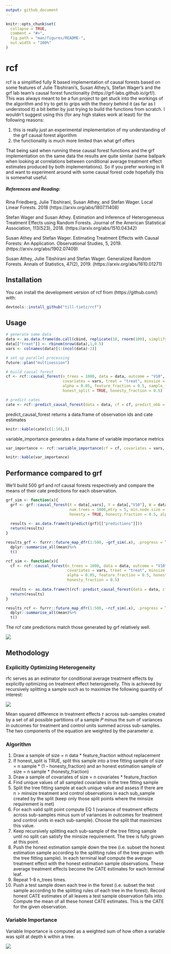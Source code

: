 ```yaml
---
output: github_document
---
```


<!-- README.md is generated from README.Rmd. Please edit that file -->

```r
knitr::opts_chunk$set(
  collapse = TRUE,
  comment = "#>",
  fig.path = "man/figures/README-",
  out.width = "100%"
)
```

# rcf

<!-- badges: start -->
<!-- badges: end -->

rcf is a simplified fully R based implementation of causal forests based on some features of Julie Tibshirani’s, Susan Athey’s, Stefan Wager’s and the grf lab team's causal forest functionality (https://grf-labs.github.io/grf/).
This was always meant to be a fun project to get stuck into the workings of the algorithm and try to get to grips with the theory behind it
(as far as I understood it) a bit better by just trying to build the functions from scratch. I wouldn't suggest using this (for any high stakes 
work at least) for the following reasons:

  1. this is really just an experimental implementation of my understanding of the grf causal forest algorithm
  2. the functionality is much more limited than what grf offers
 
That being said when running these causal forest functions and the grf implementation on the same data the results are quite similar 
(same ballpark when looking at correlations between conditional average treatment effect estimates produced by both implementations). 
So if you prefer working in R and want to experiment around with some causal forest code hopefully this is somewhat useful. 

##### References and Reading: 

  Rina Friedberg, Julie Tibshirani, Susan Athey, and Stefan Wager. Local Linear Forests. 2018 
  (https://arxiv.org/abs/1807.11408)
  
  Stefan Wager and Susan Athey. Estimation and Inference of Heterogeneous Treatment Effects using Random Forests. Journal of the American Statistical Association, 113(523), 2018.
  (https://arxiv.org/abs/1510.04342)
  
  Susan Athey and Stefan Wager. Estimating Treatment Effects with Causal Forests: An Application. Observational Studies, 5, 2019. 
  (https://arxiv.org/abs/1902.07409)
  
  Susan Athey, Julie Tibshirani and Stefan Wager. Generalized Random Forests. Annals of Statistics, 47(2), 2019. 
  (https://arxiv.org/abs/1610.01271)


## Installation

You can install the development version of rcf from (https://github.com/) with:

```r
devtools::install_github("till-tietz/rcf")
```

## Usage 

```r
# generate some data
data <- as.data.frame(do.call(cbind, replicate(10, rnorm(100), simplify=FALSE)))
data[["treat"]] <- rbinom(nrow(data),1,0.5)
vars <- colnames(data)[1:(ncol(data)-2)]

# set up parallel processing 
future::plan("multisession")

# build causal forest 
cf <- rcf::causal_forest(n_trees = 1000, data = data, outcome = "V10",
                         covariates = vars, treat = "treat", minsize = 5,
                         alpha = 0.05, feature_fraction = 0.5, sample_fraction = 0.5,
                         honest_split = TRUE, honesty_fraction = 0.5)

# predict cates
cate <- rcf::predict_causal_forest(data = data, cf = cf, predict_obb = TRUE)
```

predict_causal_forest returns a data.frame of observation ids and cate estimates

```r
knitr::kable(cate[c(1:10),])
```

variable_importance generates a data.frame of variable importance metrics 
```r
var_importance <- rcf::variable_importance(cf = cf, covariates = vars, n = 4, d = 2)
```

```r
knitr::kable(var_importance)
```


## Performance compared to grf 
We'll build 500 grf and rcf causal forests respectively and compare the means of their cate predictions for each observation. 

```r
grf_sim <- function(x){
  grf <- grf::causal_forest(X = data[,vars], Y = data[,"V10"], W = data[,"treat"],
                            num.trees = 1000,mtry = 5, min.node.size = 5,
                            honesty = TRUE, honesty.fraction = 0.5, alpha = 0.05)
  
  results <- as.data.frame(t(predict(grf)[["predictions"]]))
  return(results)
}

results_grf <- furrr::future_map_dfr(1:500, ~grf_sim(.x), .progress = TRUE)%>%
  dplyr::summarise_all(mean)%>%
  t()

rcf_sim <- function(x){
  cf <- rcf::causal_forest(n_trees = 1000, data = data, outcome = "V10",
                           covariates = vars, treat = "treat", minsize = 5,
                           alpha = 0.05, feature_fraction = 0.5, honest_split = TRUE,
                           honesty_fraction = 0.5)
  
  results <- as.data.frame(t(rcf::predict_causal_forest(data = data, cf = cf, predict_obb = TRUE)[["cate"]]))
  return(results)
}

results_rcf <- furrr::future_map_dfr(1:500, ~rcf_sim(.x), .progress = TRUE)%>%
  dplyr::summarise_all(mean)%>%
  t()

```

The rcf cate predictions match those generated by grf relatively well. 

![](man/figures/rcf_grf.png)

## Methodology

### Explicitly Optimizing Heterogeneity

rfc serves as an estimator for conditional average treatment effects by explicitly 
optimizing on treatment effect heterogeneity. This is achieved by recursively splitting a sample such as to maximize the following quantity of interest: 

![](man/figures/eq_1.PNG)

Mean squared difference in treatment effects 𝜏 across sub-samples created by a set of all possible partitions of a sample 𝑃 minus the sum of variances in outcomes for treatment and control units summed across sub-samples. The two components of the equation are weighted by the parameter 𝛼. 

### Algorithm

  1. Draw a sample of size = n data * feature_fraction without replacement 
  2. If honest_split is TRUE, split this sample into a tree fitting sample of size = n sample * (1 –      honesty_fraction) and an honest estimation sample of size = n sample * (honesty_fraction) 
  3. Draw a sample of covariates of size = n covariates * feature_fraction 
  4. Find unique values of all sampled covariates in the tree fitting sample 
  5. Split the tree fitting sample at each unique value and assess if there are n > minsize treatment and control observations in each sub_sample created by the split (keep only those split points where the minsize requirement is met) 
  6. For each valid split point compute EQ 1 (variance of treatment effects across sub-samples minus sum of variances in outcomes for treatment 
and control units in each sub-sample). Choose the split that maximizes this value.
  7. Keep recursively splitting each sub-sample of the tree fitting sample until no split can satisfy the minsize requirement. The tree is fully grown at this point.
  8. Push the honest estimation sample down the tree (i.e. subset the honest estimation 
sample according to the splitting rules of the tree grown with the tree fitting sample). In each terminal leaf compute the average treatment effect with the honest estimation sample observations. These average treatment effects become the CATE estimates for each 
terminal leaf. 
  9. Repeat 1-8 n_trees times. 
  10. Push a test sample down each tree in the forest (i.e. subset the test sample according to the splitting rules of each tree in the forest). Record honest CATE estimates of all leaves a test sample observation falls into. Compute the mean of all these honest CATE estimates. This is the CATE for the given observation. 
  
### Variable Importance 

Variable Importance is computed as a weighted sum of how often a variable was split at depth k within a tree. 

![](man/figures/eq_2.PNG)

